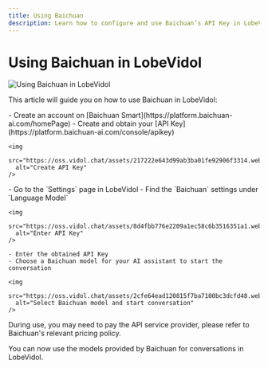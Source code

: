 ```yaml
---
title: Using Baichuan
description: Learn how to configure and use Baichuan’s API Key in LobeVidol to start conversations and interactions.
---
```


# Using Baichuan in LobeVidol

<img
src="https://oss.vidol.chat/docs/2024/12/88be132f5cc8c1cfb974545d11f7897f.png"
alt="Using Baichuan in LobeVidol"
/>

This article will guide you on how to use Baichuan in LobeVidol:

<Steps>
  <Step title="Obtain Baichuan Smart API Key">
    - Create an account on [Baichuan Smart](https://platform.baichuan-ai.com/homePage)
    - Create and obtain your [API Key](https://platform.baichuan-ai.com/console/apikey)

```
<img
  src="https://oss.vidol.chat/assets/217222e643d99ab3ba01fe92906f3314.webp"
  alt="Create API Key"
/>
```

  </Step>

  <Step title="Configure Baichuan in LobeVidol">
    - Go to the `Settings` page in LobeVidol
    - Find the `Baichuan` settings under `Language Model`

```
<img
  src="https://oss.vidol.chat/assets/8d4fbb776e2209a1ec58c6b3516351a1.webp"
  alt="Enter API Key"
/>

- Enter the obtained API Key
- Choose a Baichuan model for your AI assistant to start the conversation

<img
  src="https://oss.vidol.chat/assets/2cfe64ead120815f7ba7100bc3dcfd48.webp"
  alt="Select Baichuan model and start conversation"
/>
```

  </Step>
</Steps>

<Warning>During use, you may need to pay the API service provider, please refer to Baichuan's relevant pricing policy.</Warning>

You can now use the models provided by Baichuan for conversations in LobeVidol.

